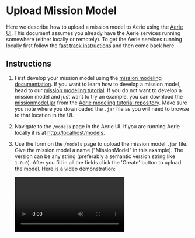 
# Upload Mission Model

Here we describe how to upload a mission model to Aerie using the [Aerie UI](https://github.com/NASA-AMMOS/aerie-ui).
This document assumes you already have the Aerie services running somewhere (either locally or remotely).
To get the Aerie services running locally first follow the [fast track instructions](../../introduction#fast-track) and then come back here.

## Instructions

1. First develop your mission model using the [mission modeling documentation](../../mission-modeling/introduction). If you want to learn how to develop a mission model, head to our [mission modeling tutorial](../../tutorials/mission-modeling/introduction). If you do not want to develop a mission model and just want to try an example, you can download the [missionmodel.jar](https://github.com/NASA-AMMOS/aerie-modeling-tutorial/blob/main/missionmodel.jar) from the [Aerie modeling tutorial repository](https://github.com/NASA-AMMOS/aerie-modeling-tutorial). Make sure you note where you downloaded the `.jar` file as you will need to browse to that location in the UI.

1. Navigate to the `/models` page in the Aerie UI. If you are running Aerie locally it is at [http://localhost/models](http://localhost/models).

1. Use the form on the `/models` page to upload the mission model `.jar` file. Give the mission model a name ("MissionModel" in this example). The version can be any string (preferably a semantic version string like `1.0.0`). After you fill in all the fields click the 'Create' button to upload the model. Here is a video demonstration:

   <video controls>
     <source src={uploadMissionModel} type="video/webm" />
   </video>
